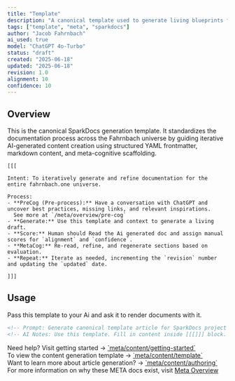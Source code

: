 ```yaml
---
title: "Template"
description: "A canonical template used to generate living blueprints for ideas within the Fahrnbach universe."
tags: ["template", "meta", "sparkdocs"]
author: "Jacob Fahrnbach"
ai_used: true
model: "ChatGPT 4o-Turbo"
status: "draft"
created: "2025-06-18"
updated: "2025-06-18"
revision: 1.0
alignment: 10
confidence: 10
---
```


## Overview

This is the canonical SparkDocs generation template. It standardizes the documentation process across the Fahrnbach universe by guiding iterative AI-generated content creation using structured YAML frontmatter, markdown content, and meta-cognitive scaffolding.
```
[[[

Intent: To iteratively generate and refine documentation for the entire fahrnbach.one universe.

Process:
- **PreCog (Pre-process):** Have a conversation with ChatGPT and uncover best practices, missing links, and relevant inspirations.
  See more at `/meta/overview/pre-cog`
- **Generate:** Use this template and context to generate a living draft.
- **Score:** Human should Read the Ai generated doc and assign manual scores for `alignment` and `confidence`.
- **MetaCog:** Re-read, refine, and regenerate sections based on evaluation.
- **Repeat:** Iterate as needed, incrementing the `revision` number and updating the `updated` date.

]]]
```

## Usage
Pass this template to your Ai and ask it to render documents with it.

```md
<!-- Prompt: Generate canonical template article for SparkDocs project -->
<!-- AI Notes: Use this template. Fill in content inside [[[]]] block. -->
```

<Aside>
Need help? Visit getting started -> <a href="/meta/content/getting-started">`meta/content/getting-started`</a><br />
To view the content generation template -> <a href="/meta/content/template">`meta/content/template`</a><br />
Want to learn more about article generation? -> <a href="/meta/content/authoring">`meta/content/authoring`</a>
</Aside>
For more information on why these META docs exist, visit <a href="/meta/overview/overview">Meta Overview</a>
